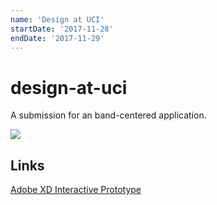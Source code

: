 ```yaml
---
name: 'Design at UCI'
startDate: '2017-11-28'
endDate: '2017-11-29'
---
```


# design-at-uci

A submission for an band-centered application.

<img
  src="./../.vuepress/assets/media/projects/staged/design-at-uci.png"
/>

## Links

[Adobe XD Interactive Prototype](https://xd.adobe.com/view/7d29404f-3934-4889-972d-1fbb017d6acc/?locale=en-US&x-product=CCHome%2F1.0&guid=a2877e99-b61e-4a3c-b57a-09340e01472b&x-product-location=Recents%3AHome)